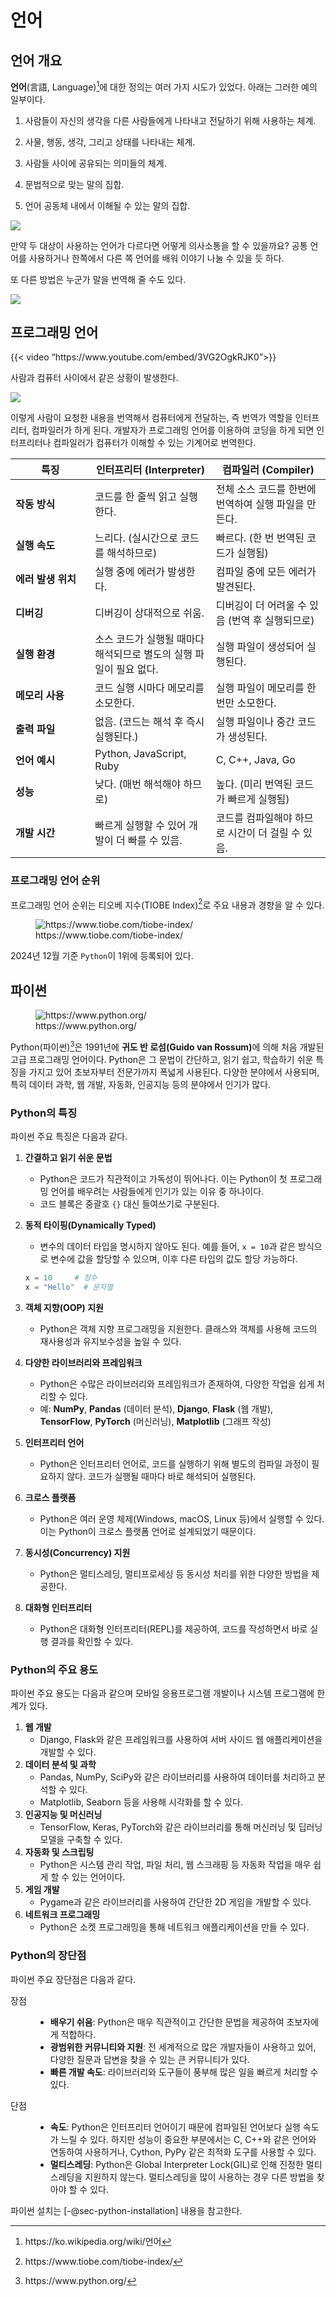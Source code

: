 # 언어 {#sec-language}

## 언어 개요 {#sec-language-concept}

**언어**(言語, Language)[^00_language-1]에 대한 정의는 여러 가지 시도가 있었다. 아래는 그러한 예의 일부이다.

[^00_language-1]: https://ko.wikipedia.org/wiki/언어

1.  사람들이 자신의 생각을 다른 사람들에게 나타내고 전달하기 위해 사용하는 체계.

2.  사물, 행동, 생각, 그리고 상태를 나타내는 체계.

3.  사람들 사이에 공유되는 의미들의 체계.

4.  문법적으로 맞는 말의 집합.

5.  언어 공동체 내에서 이해될 수 있는 말의 집합.

![](images/language.png)

만약 두 대상이 사용하는 언어가 다르다면 어떻게 의사소통을 할 수 있을까요? 공통 언어를 사용하거나 한쪽에서 다른 쪽 언어를 배워 이야기 나눌 수 있을 듯 하다.

또 다른 방법은 누군가 말을 번역해 줄 수도 있다.

![](images/translator.png)

## 프로그래밍 언어

{{< video "https://www.youtube.com/embed/3VG2OgkRJK0">}}

사람과 컴퓨터 사이에서 같은 상황이 발생한다. 

![](images/interpreter.png)

이렇게 사람이 요청한 내용을 번역해서 컴퓨터에게 전달하는, 즉 번역가 역할을 인터프리터, 컴파일러가 하게 된다. 개발자가 프로그래밍 언어를 이용하여 코딩을 하게 되면 인터프리터나 컴파일러가 컴퓨터가 이해할 수 있는 기계어로 번역한다.

::: {.callout-tip icon="false" title="인터프리터와 컴파일러 비교"}
| **특징** | **인터프리터 (Interpreter)** | **컴파일러 (Compiler)** |
|------------------|----------------------------|--------------------------|
| **작동 방식** | 코드를 한 줄씩 읽고 실행한다. | 전체 소스 코드를 한번에 번역하여 실행 파일을 만든다. |
| **실행 속도** | 느리다. (실시간으로 코드를 해석하므로) | 빠르다. (한 번 번역된 코드가 실행됨) |
| **에러 발생 위치** | 실행 중에 에러가 발생한다. | 컴파일 중에 모든 에러가 발견된다. |
| **디버깅** | 디버깅이 상대적으로 쉬움. | 디버깅이 더 어려울 수 있음 (번역 후 실행되므로) |
| **실행 환경** | 소스 코드가 실행될 때마다 해석되므로 별도의 실행 파일이 필요 없다. | 실행 파일이 생성되어 실행된다. |
| **메모리 사용** | 코드 실행 시마다 메모리를 소모한다. | 실행 파일이 메모리를 한번만 소모한다. |
| **출력 파일** | 없음. (코드는 해석 후 즉시 실행된다.) | 실행 파일이나 중간 코드가 생성된다. |
| **언어 예시** | Python, JavaScript, Ruby | C, C++, Java, Go |
| **성능** | 낮다. (매번 해석해야 하므로) | 높다. (미리 번역된 코드가 빠르게 실행됨) |
| **개발 시간** | 빠르게 실행할 수 있어 개발이 더 빠를 수 있음. | 코드를 컴파일해야 하므로 시간이 더 걸릴 수 있음. |
:::

### 프로그래밍 언어 순위

프로그래밍 언어 순위는 티오베 지수(TIOBE Index)[^00_language-2]로 주요 내용과 경향을 알 수 있다.

[^00_language-2]: https://www.tiobe.com/tiobe-index/

![https://www.tiobe.com/tiobe-index/](images/tiobe.png)

2024년 12월 기준 `Python`이 1위에 등록되어 있다.

## 파이썬

![https://www.python.org/](https://www.python.org/static/img/python-logo.png)

Python(파이썬)[^00_language-3]은 1991년에 **귀도 반 로섬(Guido van Rossum)**에 의해 처음 개발된 고급 프로그래밍 언어이다. Python은 그 문법이 간단하고, 읽기 쉽고, 학습하기 쉬운 특징을 가지고 있어 초보자부터 전문가까지 폭넓게 사용된다. 다양한 분야에서 사용되며, 특히 데이터 과학, 웹 개발, 자동화, 인공지능 등의 분야에서 인기가 많다.

[^00_language-3]: https://www.python.org/

### Python의 특징

파이썬 주요 특징은 다음과 같다.

1.  **간결하고 읽기 쉬운 문법**

    -   Python은 코드가 직관적이고 가독성이 뛰어나다. 이는 Python이 첫 프로그래밍 언어를 배우려는 사람들에게 인기가 있는 이유 중 하나이다.
    -   코드 블록은 중괄호 `{}` 대신 들여쓰기로 구분된다.

2.  **동적 타이핑(Dynamically Typed)**

    -   변수의 데이터 타입을 명시하지 않아도 된다. 예를 들어, `x = 10`과 같은 방식으로 변수에 값을 할당할 수 있으며, 이후 다른 타입의 값도 할당 가능하다.

    ``` python
    x = 10     # 정수
    x = "Hello"  # 문자열
    ```

3.  **객체 지향(OOP) 지원**

    -   Python은 객체 지향 프로그래밍을 지원한다. 클래스와 객체를 사용해 코드의 재사용성과 유지보수성을 높일 수 있다.

4.  **다양한 라이브러리와 프레임워크**

    -   Python은 수많은 라이브러리와 프레임워크가 존재하여, 다양한 작업을 쉽게 처리할 수 있다.
    -   예: **NumPy**, **Pandas** (데이터 분석), **Django**, **Flask** (웹 개발), **TensorFlow**, **PyTorch** (머신러닝), **Matplotlib** (그래프 작성)

5.  **인터프리터 언어**

    -   Python은 인터프리터 언어로, 코드를 실행하기 위해 별도의 컴파일 과정이 필요하지 않다. 코드가 실행될 때마다 바로 해석되어 실행된다.

6.  **크로스 플랫폼**

    -   Python은 여러 운영 체제(Windows, macOS, Linux 등)에서 실행할 수 있다. 이는 Python이 크로스 플랫폼 언어로 설계되었기 때문이다.

7.  **동시성(Concurrency) 지원**

    -   Python은 멀티스레딩, 멀티프로세싱 등 동시성 처리를 위한 다양한 방법을 제공한다.

8.  **대화형 인터프리터**

    -   Python은 대화형 인터프리터(REPL)를 제공하여, 코드를 작성하면서 바로 실행 결과를 확인할 수 있다.

### Python의 주요 용도

파이썬 주요 용도는 다음과 같으며 모바일 응용프로그램 개발이나 시스템 프로그램에 한계가 있다.

1.  **웹 개발**
    -   Django, Flask와 같은 프레임워크를 사용하여 서버 사이드 웹 애플리케이션을 개발할 수 있다.
2.  **데이터 분석 및 과학**
    -   Pandas, NumPy, SciPy와 같은 라이브러리를 사용하여 데이터를 처리하고 분석할 수 있다.
    -   Matplotlib, Seaborn 등을 사용해 시각화를 할 수 있다.
3.  **인공지능 및 머신러닝**
    -   TensorFlow, Keras, PyTorch와 같은 라이브러리를 통해 머신러닝 및 딥러닝 모델을 구축할 수 있다.
4.  **자동화 및 스크립팅**
    -   Python은 시스템 관리 작업, 파일 처리, 웹 스크래핑 등 자동화 작업을 매우 쉽게 할 수 있는 언어이다.
5.  **게임 개발**
    -   Pygame과 같은 라이브러리를 사용하여 간단한 2D 게임을 개발할 수 있다.
6.  **네트워크 프로그래밍**
    -   Python은 소켓 프로그래밍을 통해 네트워크 애플리케이션을 만들 수 있다.

### Python의 장단점

파이썬 주요 장단점은 다음과 같다.

장점

:   -   **배우기 쉬움**: Python은 매우 직관적이고 간단한 문법을 제공하여 초보자에게 적합하다.
    -   **광범위한 커뮤니티와 지원**: 전 세계적으로 많은 개발자들이 사용하고 있어, 다양한 질문과 답변을 찾을 수 있는 큰 커뮤니티가 있다.
    -   **빠른 개발 속도**: 라이브러리와 도구들이 풍부해 많은 일을 빠르게 처리할 수 있다.

단점

:   -   **속도**: Python은 인터프리터 언어이기 때문에 컴파일된 언어보다 실행 속도가 느릴 수 있다. 하지만 성능이 중요한 부분에서는 C, C++와 같은 언어와 연동하여 사용하거나, Cython, PyPy 같은 최적화 도구를 사용할 수 있다.
    -   **멀티스레딩**: Python은 Global Interpreter Lock(GIL)로 인해 진정한 멀티스레딩을 지원하지 않는다. 멀티스레딩을 많이 사용하는 경우 다른 방법을 찾아야 할 수 있다.

파이썬 설치는 [-@sec-python-installation] 내용을 참고한다.
